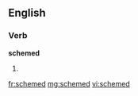 ==English==

===Verb===
'''schemed'''

# {{past of|[[scheme]]}}

[[fr:schemed]]
[[mg:schemed]]
[[vi:schemed]]